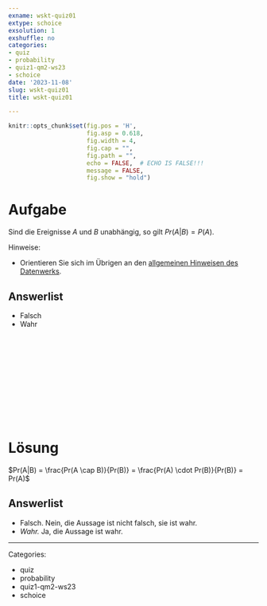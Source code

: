 ```yaml
---
exname: wskt-quiz01
extype: schoice
exsolution: 1
exshuffle: no
categories:
- quiz
- probability
- quiz1-qm2-ws23
- schoice
date: '2023-11-08'
slug: wskt-quiz01
title: wskt-quiz01

---
```





```r
knitr::opts_chunk$set(fig.pos = 'H',
                      fig.asp = 0.618,
                      fig.width = 4,
                      fig.cap = "", 
                      fig.path = "",
                      echo = FALSE,  # ECHO IS FALSE!!!
                      message = FALSE,
                      fig.show = "hold")
```






# Aufgabe


Sind die Ereignisse $A$ und $B$ unabhängig, so gilt $Pr(A|B) = P(A)$.



Hinweise:

- Orientieren Sie sich im Übrigen an den [allgemeinen Hinweisen des Datenwerks](https://datenwerk.netlify.app/hinweise).


Answerlist
----------



* Falsch
* Wahr



</br>
</br>
</br>
</br>
</br>
</br>
</br>
</br>
</br>
</br>

# Lösung



$Pr(A|B) = \frac{Pr(A \cap B)}{Pr(B)} = \frac{Pr(A) \cdot Pr(B)}{Pr(B)} = Pr(A)$



Answerlist
----------

* Falsch. Nein, die Aussage ist nicht falsch, sie ist wahr.
* *Wahr.* Ja, die Aussage ist wahr.







---

Categories: 

- quiz
- probability
- quiz1-qm2-ws23
- schoice

